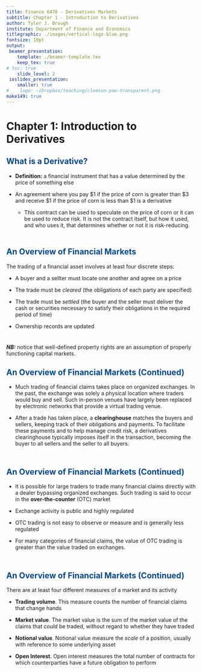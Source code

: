 ```yaml
---
title: Finance 6470 - Derivatives Markets
subtitle: Chapter 1 - Introduction to Derivatives
author: Tyler J. Brough
institute: Department of Finance and Economics 
titlegraphic: ./images/vertical-logo-blue.png
fontsize: 10pt
output:
 beamer_presentation:
    template: ./beamer-template.tex
    keep_tex: true
# toc: true
    slide_level: 2
 ioslides_presentation:
    smaller: true
#    logo: ~/Dropbox/teaching/clemson-paw-transparent.png
make149: true
---
```


<style>
slides > slide.backdrop {
  background: white;
  border-bottom: 0px;
  box-shadow: 0 0 0;
}


slides > slide {
  font-family: 'Open Sans', Helvetica, Arial, sans-serif;
  border-bottom: 3px solid  #F66733;
  box-shadow:  0 3px 0 #00488D;

}

.title-slide hgroup h1 {
  color: #00488D;
}



h2 {

  color: #00488D;
}

slides > slide.dark {
  background: #00488D !important;
  border-bottom: 0;
  box-shadow: 0 0 0;
}

.segue h2 {
  color: white;
}

slides > slide.title-slide {
  border-bottom: 0;
  box-shadow: 0 0 0;
}

ol, ul {

padding-bottom: 10px;

}

</style>


# Chapter 1: Introduction to Derivatives

## What is a Derivative? 

* __Definition:__ a financial instrument that has a value determined by the price of something else


* An agreement where you pay $\$1$ if the price of corn is greater than $\$3$ and receive $\$1$ if the
  price of corn is less than $\$1$ is a derivative
	- This contract can be used to speculate on the price of corn or it can be used to reduce risk. It
	  is not the contract itself, but how it used, and who uses it, that determines whether or not it is
	  risk-reducing.


## An Overview of Financial Markets

The trading of a financial asset involves at least four discrete steps:

* A buyer and a sellter must locate one another and agree on a price

* The trade must be _cleared_ (the obligations of each party are specified)

* The trade must be _settled_ (the buyer and the seller must deliver the cash
  or securities necessary to satisfy their obligations in the required period
  of time)

* Ownership records are updated 

\vspace{3mm}

___NB:___ notice that well-defined property rights are an assumption of 
properly functioning capital markets.


## An Overview of Financial Markets (Continued)

* Much trading of financial claims takes place on organized exchanges. In the past, the exchange
  was solely a physical location where traders would buy and sell. Such in-person venues have 
  largely been replaced by electronic networks that provide a virtual trading venue. 

* After a trade has taken place, a __clearinghouse__ matches the buyers and sellers, keeping
  track of their obligations and payments. To facilitate these payments and to help manage 
  credit risk, a derivatives clearinghouse typically imposes itself in the transaction, becoming
  the buyer to all sellers and the seller to all buyers. 


## An Overview of Financial Markets (Continued)

* It is possible for large traders to trade many financial claims directly with a dealer bypassing
  organized exchanges. Such trading is said to occur in the __over-the-counter__ (OTC) market

* Exchange activity is public and highly regulated

* OTC trading is not easy to observe or measure and is generally less regulated

* For many categories of financial claims, the value of OTC trading is greater than the value traded
  on exchanges.


## An Overview of Financial Markets (Continued)

There are at least four different measures of a market and its activity

*  __Trading volume__. This measure counts the number of financial claims that change hands

* __Market value__. The market value is the sum of the market value of the claims that _could_ 
  be traded, without regard to whether they have traded


* __Notional value__. Notional value measure the _scale_ of a position, usually with reference
  to some underlying asset


* __Open Interest__. Open interest measures the total number of contracts for which counterparties
  have a future obligation to perform






